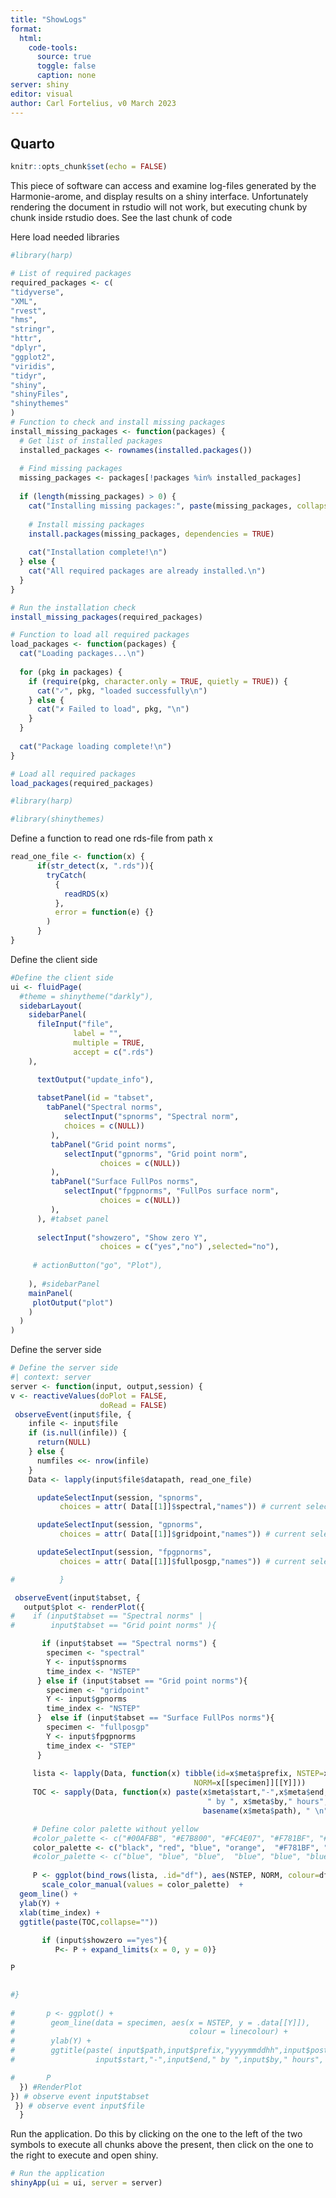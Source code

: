 ```yaml
---
title: "ShowLogs"
format:
  html: 
    code-tools:
      source: true
      toggle: false
      caption: none
server: shiny
editor: visual
author: Carl Fortelius, v0 March 2023
---
```


## Quarto

```r
knitr::opts_chunk$set(echo = FALSE)


```

This piece of software can access and examine log-files generated by the Harmonie-arome, and display results on a shiny interface. Unfortunately rendering the document in rstudio will not work, but executing chunk by chunk inside rstudio does. See the last chunk of code

Here load needed libraries

```r
#library(harp)

# List of required packages
required_packages <- c(
"tidyverse",
"XML",
"rvest",
"hms",
"stringr",        
"httr",
"dplyr",
"ggplot2",
"viridis",
"tidyr",
"shiny",
"shinyFiles",
"shinythemes"
)
# Function to check and install missing packages
install_missing_packages <- function(packages) {
  # Get list of installed packages
  installed_packages <- rownames(installed.packages())
  
  # Find missing packages
  missing_packages <- packages[!packages %in% installed_packages]
  
  if (length(missing_packages) > 0) {
    cat("Installing missing packages:", paste(missing_packages, collapse = ", "), "\n")
    
    # Install missing packages
    install.packages(missing_packages, dependencies = TRUE)
    
    cat("Installation complete!\n")
  } else {
    cat("All required packages are already installed.\n")
  }
}

# Run the installation check
install_missing_packages(required_packages)

# Function to load all required packages
load_packages <- function(packages) {
  cat("Loading packages...\n")
  
  for (pkg in packages) {
    if (require(pkg, character.only = TRUE, quietly = TRUE)) {
      cat("✓", pkg, "loaded successfully\n")
    } else {
      cat("✗ Failed to load", pkg, "\n")
    }
  }
  
  cat("Package loading complete!\n")
}

# Load all required packages
load_packages(required_packages)

#library(harp)

#library(shinythemes)

```

Define a function to read one rds-file from path x

```r
read_one_file <- function(x) {
      if(str_detect(x, ".rds")){
        tryCatch(
          {
            readRDS(x) 
          },
          error = function(e) {}
        )
      }   
}
```

Define the client side

```r
#Define the client side
ui <- fluidPage(
  #theme = shinytheme("darkly"),
  sidebarLayout(
    sidebarPanel(
      fileInput("file",
              label = "", 
              multiple = TRUE,
              accept = c(".rds")
    ),

      textOutput("update_info"),
      
      tabsetPanel(id = "tabset",
        tabPanel("Spectral norms",
            selectInput("spnorms", "Spectral norm", 
            choices = c(NULL))
         ),
         tabPanel("Grid point norms",
            selectInput("gpnorms", "Grid point norm", 
                    choices = c(NULL))
         ), 
         tabPanel("Surface FullPos norms",
            selectInput("fpgpnorms", "FullPos surface norm", 
                    choices = c(NULL))
         ), 
      ), #tabset panel
   
      selectInput("showzero", "Show zero Y", 
                    choices = c("yes","no") ,selected="no"),
    
     # actionButton("go", "Plot"),
 
    ), #sidebarPanel
    mainPanel(
     plotOutput("plot")
    )
  )
)


```

Define the server side

```r
# Define the server side
#| context: server
server <- function(input, output,session) {
v <- reactiveValues(doPlot = FALSE,
                    doRead = FALSE)
 observeEvent(input$file, {
    infile <- input$file
    if (is.null(infile)) {
      return(NULL)
    } else {
      numfiles <<- nrow(infile)
    }
    Data <- lapply(input$file$datapath, read_one_file) 

      updateSelectInput(session, "spnorms",
           choices = attr( Data[[1]]$spectral,"names")) # current selection

      updateSelectInput(session, "gpnorms",
           choices = attr( Data[[1]]$gridpoint,"names")) # current selection

      updateSelectInput(session, "fpgpnorms",
           choices = attr( Data[[1]]$fullposgp,"names")) # current selection

#          }

 observeEvent(input$tabset, {   
   output$plot <- renderPlot({
#    if (input$tabset == "Spectral norms" | 
#        input$tabset == "Grid point norms" ){

       if (input$tabset == "Spectral norms") {
        specimen <- "spectral"
        Y <- input$spnorms
        time_index <- "NSTEP"
      } else if (input$tabset == "Grid point norms"){
        specimen <- "gridpoint"
        Y <- input$gpnorms
        time_index <- "NSTEP"
      }  else if (input$tabset == "Surface FullPos norms"){
        specimen <- "fullposgp"
        Y <- input$fpgpnorms
        time_index <- "STEP"
      } 
 
     lista <- lapply(Data, function(x) tibble(id=x$meta$prefix, NSTEP=x[[specimen]][[time_index]], 
                                         NORM=x[[specimen]][[Y]]))
     TOC <- sapply(Data, function(x) paste(x$meta$start,"-",x$meta$end,
                                            " by ", x$meta$by," hours",": ",
                                           basename(x$meta$path), " \n",sep="") )

     # Define color palette without yellow
     #color_palette <- c("#00AFBB", "#E7B800", "#FC4E07", "#F781BF", "#7FBC41", "#B2DF8A", "#C7C7C7", "#E377C2", "#8C564B")
     color_palette <- c("black", "red", "blue", "orange",  "#F781BF", "#7FBC41", "#B2DF8A", "#C7C7C7", "#E377C2", "#8C564B")
     #color_palette <- c("blue", "blue", "blue",  "blue", "blue", "blue", "blue", "blue","red", "red", "red",  "red", "red", "red", "red", "red")
         
     P <- ggplot(bind_rows(lista, .id="df"), aes(NSTEP, NORM, colour=df)) + 
       scale_color_manual(values = color_palette)  +
  geom_line() +
  ylab(Y) + 
  xlab(time_index) +
  ggtitle(paste(TOC,collapse=""))
  
       if (input$showzero =="yes"){
          P<- P + expand_limits(x = 0, y = 0)}

P


#} 
   
#       p <- ggplot() + 
#        geom_line(data = specimen, aes(x = NSTEP, y = .data[[Y]]), 
#                                       colour = linecolour) +
#        ylab(Y) + 
#        ggtitle(paste( input$path,input$prefix,"yyyymmddhh",input$postfix,"\n",
#                  input$start,"-",input$end," by ",input$by," hours", sep=""))

#       P
  }) #RenderPlot
}) # observe event input$tabset
 }) # observe event input$file
  }
```

Run the application. Do this by clicking on the one to the left of the two symbols to execute all chunks above the present, then click on the one to the right to execute and open shiny.

```r
# Run the application 
shinyApp(ui = ui, server = server)

```
